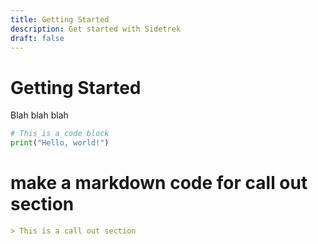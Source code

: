 ```yaml
---
title: Getting Started
description: Get started with Sidetrek
draft: false
---
```


<H1>Getting Started</H1>

Blah blah blah
```python
# This is a code block
print("Hello, world!")
```
# make a markdown code for call out section
```markdown
> This is a call out section
``` 
